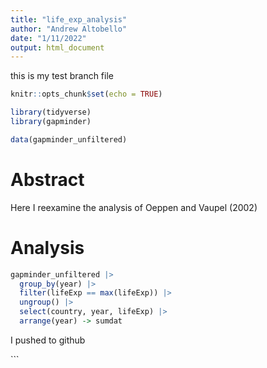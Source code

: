 ```yaml
---
title: "life_exp_analysis"
author: "Andrew Altobello"
date: "1/11/2022"
output: html_document
---
```

 
this is my test branch file 

```r
knitr::opts_chunk$set(echo = TRUE)
```


```r

library(tidyverse)
library(gapminder)

data(gapminder_unfiltered)
```

# Abstract

Here I reexamine the analysis of Oeppen and Vaupel (2002)

# Analysis

```r
gapminder_unfiltered |> 
  group_by(year) |>
  filter(lifeExp == max(lifeExp)) |>
  ungroup() |>
  select(country, year, lifeExp) |>
  arrange(year) -> sumdat

```

I pushed to github


```









